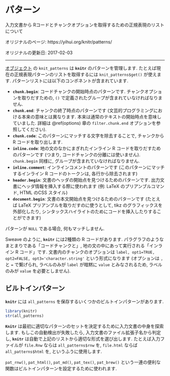<!---
subtitle: A list of regular expressions to extract R code and chunk options from the
  input document
date: '2017-02-03'
slug: patterns
--->

# パターン {#patterns}

入力文書から Rコードとチャンクオプションを取得するための正規表現のリストについて

オリジナルのページ: https://yihui.org/knitr/patterns/

オリジナルの更新日: 2017-02-03

----

[オブジェクト](#objects) の `knit_patterns` は **`knitr`** のパターンを管理します. たとえば現在の正規表現パターンのリストを取得するには `knit_patterns$get()` が使えます. パターンリストには以下のコンポネントが含まれています.

- **`chunk.begin`**: コードチャンクの開始時点のパターンです. チャンクオプションを取りだすための, `()` で定義されたグループが含まれていなければなりません.
- **`chunk.end`**: チャンクの終了時点のパターンです (文芸的プログラミングにおける本来の意味とは異なります. 本来は通常のテキストの開始時点を意味していました. 詳細は \@ref(options) 章の `filter.chunk.end` オプションを参照してください).
- **`chunk.code`**: このパターンにマッチする文字を除去することで, チャンクから R コードを取り出します.
- **`inline.code`**: 地の文のなかにまぎれたインライン R コードを取りだすためのパターンです (つまり, コードチャンクの分離には使いません). `chunk.begin` 同様に, グループが含まれていなければなりません.
- **`inline.comment`**: インラインコメントのパターンです (このパターンにマッチするインライン R コードのトークンは, 各行から除去されます)
- **`header.begin`**: 文書のヘッダの開始点を見つけるためのパターンです. 出力文書にヘッダ情報を挿入する際に使われます (例: LaTeX のプリアンブルコマンド, HTML のCSS スタイル) 
- **`document.begin`**: 文書の本文開始点を見つけるためのパターンです (たとえば LaTeX プリアンブルを取りだすのに使うとして, tikz のグラフィックスを外部化したり, シンタックスハイライトのためにコードを挿入したりすることができます)

パターンが `NULL` である場合, 何もマッチしません.

Sweave のように, **`knitr`** には2種類の R コードがあります. パラグラフのようなまとまりである「コードチャンクと」, 地の文の中にあって実行される「インライン R コード」です. 文書内のチャンクのオプションは `label, opt1=TRUE, opt2=FALSE, opt3='character.string'` という形式になります (オプションは `,` と `=` で繋げられ, ラベルのみが `label` が暗黙に `value` とみなされるため, ラベルのみが `value` を必要としません).

## ビルトインパターン

**`knitr`** には `all_patterns` を保存するいくつかのビルトインパターンがあります.

```r
library(knitr)
str(all_patterns)
```

**`Knitr`** は最初に適切なパターンのセットを決定するために入力文書の中身を探索します. もしこの自動検出が失敗したら, 入力文書のファイル拡張子名から判定し, **`knitr`** は自動で上記のリストから適切な形式を選び出します. たとえば入力ファイルが `file.Rnw` ならは `all_patterns$rnw` を, `file.html` ならば `all_patterns$html` を, というふうに使用します.

`pat_rnw()`, `pat_html()`, `pat_md()`, `pat_tex()`, `pat_brew()` という一連の便利な関数はビルトインパターンを設定するために使われます.